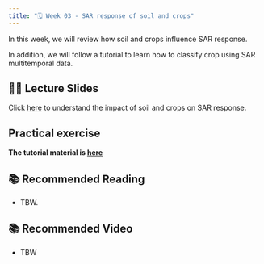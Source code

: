 ```yaml
---
title: "🗓️ Week 03 - SAR response of soil and crops"
---
```


In this  week, we will review  how soil and crops influence SAR response.


In addition, we will follow a tutorial to learn how to classify crop using SAR multitemporal data.


## 👨‍🏫 Lecture Slides 

Click [here](https://drive.google.com/file/d/15GIAV-TyYZ5NklJYCqq2Ad458RADKDHn/view) to understand the impact of soil and crops on SAR response.

## Practical exercise

**The tutorial  material is [here](lab.qmd)**


## 📚 Recommended Reading

- TBW.

## 📚 Recommended Video

- TBW

